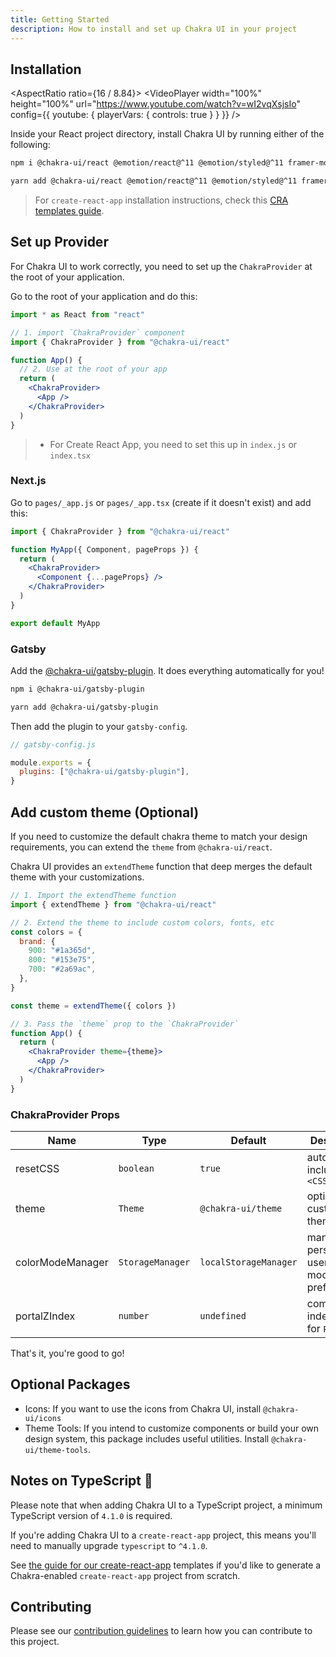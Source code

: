 ```yaml
---
title: Getting Started
description: How to install and set up Chakra UI in your project
---
```


## Installation

<AspectRatio ratio={16 / 8.84}>
  <VideoPlayer
    width="100%"
    height="100%"
    url="https://www.youtube.com/watch?v=wI2vqXsjsIo"
    config={{
      youtube: {
        playerVars: {
          controls: true
        }
      }
    }}
  />
</AspectRatio>

Inside your React project directory, install Chakra UI by running either of the
following:

```bash
npm i @chakra-ui/react @emotion/react@^11 @emotion/styled@^11 framer-motion@^4
```

```bash
yarn add @chakra-ui/react @emotion/react@^11 @emotion/styled@^11 framer-motion@^4
```

> For `create-react-app` installation instructions, check this
> [CRA templates guide](/guides/integrations/with-cra).

## Set up Provider

For Chakra UI to work correctly, you need to set up the `ChakraProvider` at the
root of your application.

Go to the root of your application and do this:

```jsx live=false
import * as React from "react"

// 1. import `ChakraProvider` component
import { ChakraProvider } from "@chakra-ui/react"

function App() {
  // 2. Use at the root of your app
  return (
    <ChakraProvider>
      <App />
    </ChakraProvider>
  )
}
```

> - For Create React App, you need to set this up in `index.js` or `index.tsx`

### Next.js

Go to `pages/_app.js` or `pages/_app.tsx` (create if it doesn't exist) and add
this:

```jsx live=false
import { ChakraProvider } from "@chakra-ui/react"

function MyApp({ Component, pageProps }) {
  return (
    <ChakraProvider>
      <Component {...pageProps} />
    </ChakraProvider>
  )
}

export default MyApp
```

### Gatsby

Add the
[@chakra-ui/gatsby-plugin](gatsbyjs.com/plugins/@chakra-ui/gatsby-plugin/). It
does everything automatically for you!

```bash
npm i @chakra-ui/gatsby-plugin
```

```bash
yarn add @chakra-ui/gatsby-plugin
```

Then add the plugin to your `gatsby-config`.

```js
// gatsby-config.js

module.exports = {
  plugins: ["@chakra-ui/gatsby-plugin"],
}
```

## Add custom theme (Optional)

If you need to customize the default chakra theme to match your design
requirements, you can extend the `theme` from `@chakra-ui/react`.

Chakra UI provides an `extendTheme` function that deep merges the default theme
with your customizations.

```jsx live=false
// 1. Import the extendTheme function
import { extendTheme } from "@chakra-ui/react"

// 2. Extend the theme to include custom colors, fonts, etc
const colors = {
  brand: {
    900: "#1a365d",
    800: "#153e75",
    700: "#2a69ac",
  },
}

const theme = extendTheme({ colors })

// 3. Pass the `theme` prop to the `ChakraProvider`
function App() {
  return (
    <ChakraProvider theme={theme}>
      <App />
    </ChakraProvider>
  )
}
```

### ChakraProvider Props

| Name             | Type             | Default               | Description                                         |
| ---------------- | ---------------- | --------------------- | --------------------------------------------------- |
| resetCSS         | `boolean`        | `true`                | automatically includes `<CSSReset />`               |
| theme            | `Theme`          | `@chakra-ui/theme`    | optional custom theme                               |
| colorModeManager | `StorageManager` | `localStorageManager` | manager to persist a users color mode preference in |
| portalZIndex     | `number`         | `undefined`           | common z-index to use for `Portal`                  |

That's it, you're good to go!

## Optional Packages

- Icons: If you want to use the icons from Chakra UI, install `@chakra-ui/icons`
- Theme Tools: If you intend to customize components or build your own design
  system, this package includes useful utilities. Install
  `@chakra-ui/theme-tools`.

## Notes on TypeScript 🚨

Please note that when adding Chakra UI to a TypeScript project, a minimum
TypeScript version of `4.1.0` is required.

If you're adding Chakra UI to a `create-react-app` project, this means you'll
need to manually upgrade `typescript` to `^4.1.0`.

See [the guide for our create-react-app](/guides/integrations/with-cra)
templates if you'd like to generate a Chakra-enabled `create-react-app` project
from scratch.

## Contributing

Please see our [contribution guidelines](/docs/contributing) to learn how you
can contribute to this project.
